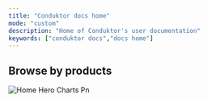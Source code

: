 ```yaml
---
title: "Conduktor docs home"
mode: "custom"
description: "Home of Conduktor's user documentation"
keywords: ["conduktor docs","docs home"]
---
```


## Browse by products

<CardGroup cols={2}>
  <Card title="Scale" icon="sparkles">
    
  </Card>
  <Card title="Shield" icon="sparkles">
    
  </Card>
  <Card title="Exchange" icon="sparkles">
    
  </Card>
  <Card title="Trust" icon="sparkles">
    
  </Card>
</CardGroup>

![Home Hero Charts Pn](/static/assets/images/home-hero-charts.png)